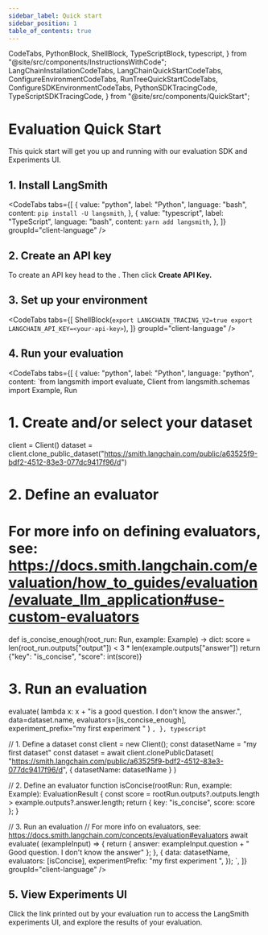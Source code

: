 ```yaml
---
sidebar_label: Quick start
sidebar_position: 1
table_of_contents: true
---
```


  CodeTabs,
  PythonBlock,
  ShellBlock,
  TypeScriptBlock,
  typescript,
} from "@site/src/components/InstructionsWithCode";
  LangChainInstallationCodeTabs,
  LangChainQuickStartCodeTabs,
  ConfigureEnvironmentCodeTabs,
  RunTreeQuickStartCodeTabs,
  ConfigureSDKEnvironmentCodeTabs,
  PythonSDKTracingCode,
  TypeScriptSDKTracingCode,
} from "@site/src/components/QuickStart";

# Evaluation Quick Start

This quick start will get you up and running with our evaluation SDK and Experiments UI.

## 1. Install LangSmith

<CodeTabs
  tabs={[
    {
      value: "python",
      label: "Python",
      language: "bash",
      content: `pip install -U langsmith`,
    },
    {
      value: "typescript",
      label: "TypeScript",
      language: "bash",
      content: `yarn add langsmith`,
    },
  ]}
  groupId="client-language"
/>

## 2. Create an API key

To create an API key head to the <RegionalUrl text='Settings page' suffix='/settings' />. Then click **Create API Key.**

## 3. Set up your environment

<CodeTabs
  tabs={[
    ShellBlock(`export LANGCHAIN_TRACING_V2=true
export LANGCHAIN_API_KEY=<your-api-key>`),
  ]}
  groupId="client-language"
/>

## 4. Run your evaluation

<CodeTabs
  tabs={[
    {
      value: "python",
      label: "Python",
      language: "python",
      content: `from langsmith import evaluate, Client
from langsmith.schemas import Example, Run

# 1. Create and/or select your dataset

client = Client()
dataset = client.clone_public_dataset("https://smith.langchain.com/public/a63525f9-bdf2-4512-83e3-077dc9417f96/d")

# 2. Define an evaluator

# For more info on defining evaluators, see: https://docs.smith.langchain.com/evaluation/how_to_guides/evaluation/evaluate_llm_application#use-custom-evaluators

def is_concise_enough(root_run: Run, example: Example) -> dict:
score = len(root_run.outputs["output"]) < 3 \* len(example.outputs["answer"])
return {"key": "is_concise", "score": int(score)}

# 3. Run an evaluation

evaluate(
lambda x: x + "is a good question. I don't know the answer.",
data=dataset.name,
evaluators=[is_concise_enough],
experiment_prefix="my first experiment "
)
`,
    },
    typescript`

// 1. Define a dataset
const client = new Client();
const datasetName = "my first dataset"
const dataset = await client.clonePublicDataset(
"https://smith.langchain.com/public/a63525f9-bdf2-4512-83e3-077dc9417f96/d",
{ datasetName: datasetName }
)

// 2. Define an evaluator
function isConcise(rootRun: Run, example: Example): EvaluationResult {
const score = rootRun.outputs?.outputs.length > example.outputs?.answer.length;
return { key: "is_concise", score: score };
}

// 3. Run an evaluation
// For more info on evaluators, see: https://docs.smith.langchain.com/concepts/evaluation#evaluators
await evaluate(
(exampleInput) => {
return {
answer: exampleInput.question + " Good question. I don't know the answer"
};
}, {
data: datasetName,
evaluators: [isConcise],
experimentPrefix: "my first experiment ",
});
`,
]}
groupId="client-language"
/>

## 5. View Experiments UI

Click the link printed out by your evaluation run to access the LangSmith experiments UI,
and explore the results of your evaluation.
